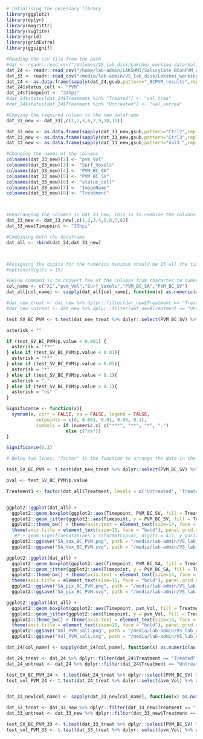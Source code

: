 ```r
# Intialising the necessary library
library(ggplot2)
library(dplyr)
library(magrittr)
library(svglite)
library(grid)
library(gridExtra)
library(ggsignif)
```

```r
#Reading the csv file from the path
#dat <- readr::read_csv("/Volumes/VS_lab_disk/Lakshmi_working_data/Salicylate_BConPVM_analysis/Analysis_PVM_BC/pvm_BC.csv")
dat_24 <- readr::read_csv("/home/lab-admin/LAKSHMI/Salicylate_BConPVM_analysis/Analysis_PVM_BC/pvm_BC.csv")
dat_33 <- readr::read_csv("/media/lab-admin/VS_lab_disk/Lakshmi_working_data/Images_Zstack/Experiment6_images/Analysis_SA_vol/pvm_data.csv")
dat_24 <- as.data.frame(sapply(dat_24,gsub,pattern="_BCPVM_results",replacement=""))
dat_24$status_cell <- "PVM"
dat_24$Timepoint <- "24hpi"
#dat_24$status[dat_24$Treatment %in% "Treated"] <- "sal_trea"
#dat_24$status[dat_24$Treatment %in% "Untreated"] <- "sal_untrea"

#Copying the required column to the new dataframe
dat_33_new <- dat_33[,c(1,2,3,6,7,9,10,11)]

dat_33_new <- as.data.frame(sapply(dat_33_new,gsub,pattern="Ctrl2",replacement="Untreated"))
dat_33_new <- as.data.frame(sapply(dat_33_new,gsub,pattern="Ctrl3",replacement="Untreated"))
dat_33_new <- as.data.frame(sapply(dat_33_new,gsub,pattern="Sal3_",replacement="Treated"))

#Changing the names of the columns
colnames(dat_33_new)[2] <- "pvm_Vol"
colnames(dat_33_new)[3] <- "Surf_Voxels"
colnames(dat_33_new)[4] <- "PVM_BC_SA"
colnames(dat_33_new)[5] <- "PVM_BC_SV"
colnames(dat_33_new)[6] <- "status_cell"
colnames(dat_33_new)[7] <- "ImageName"
colnames(dat_33_new)[8] <- "Treatment"



#Rearranging the columns in dat_33_new; This is to combine the columns from both the dataframe
dat_33_new <- dat_33_new[,c(1,2,3,4,5,8,7,6)]
dat_33_new$Timepoint <- "33hpi"

#Combining both the dataframe
dat_all <- rbind(dat_24,dat_33_new)



#Assigning the digits for the numerics minimum should be 15 all the time.
#options(digits = 15)

#Below command is to convert few of the columns from character to numeric
col_name <- c("X1","pvm_Vol","Surf_Voxels","PVM_BC_SA","PVM_BC_SV")
dat_all[col_name] <- sapply(dat_all[col_name], function(x) as.numeric(as.character(x))) 

#dat_new_treat <- dat_new %>% dplyr::filter(dat_new$Treatment == "Treated")
#dat_new_untreat <- dat_new %>% dplyr::filter(dat_new$Treatment == "Untreated")

```

```r
test_SV_BC_PVM <- t.test(dat_new_treat %>% dplyr::select(PVM_BC_SV) %>% as.matrix(), dat_new_untreat %>% dplyr::select(PVM_BC_SV) %>% as.matrix(), alternative = c("two.sided"), paired = FALSE, var.equal = FALSE, conf.level = 0.95)

asterisk = ""

if (test_SV_BC_PVM$p.value < 0.001) {
  asterisk = "***"
} else if (test_SV_BC_PVM$p.value < 0.01){
  asterisk = "**"
} else if (test_SV_BC_PVM$p.value < 0.05){
  asterisk = "*"
} else if (test_SV_BC_PVM$p.value < 0.1){
  asterisk = "."
} else if (test_SV_BC_PVM$p.value > 0.1){
  asterisk = "ns"
}

Significance <- function(x){
  symnum(x, corr = FALSE, na = FALSE, legend = FALSE,
           cutpoints = c(0, 0.001, 0.01, 0.05, 0.1), 
           symbols = if (numeric.x) c("***", "**", "*", ".")
                      else c("ns"))
}

Significance(0.3)
```


```r
# Below two lines: "factor" is the function to arrange the data in the preferred order in the graph

test_SV_BC_PVM <- t.test(dat_new_treat %>% dplyr::select(PVM_BC_SV) %>% as.matrix(), dat_new_untreat %>% dplyr::select(PVM_BC_SV) %>% as.matrix(), alternative = c("two.sided"), paired = FALSE, var.equal = FALSE, conf.level = 0.95)

pval <- test_SV_BC_PVM$p.value

Treatment1 <- factor(dat_all$Treatment, levels = c('Untreated', 'Treated'), ordered = TRUE)


ggplot2::ggplot(dat_all) +
  ggplot2::geom_boxplot(ggplot2::aes(Timepoint, PVM_BC_SV, fill = Treatment1), outlier.color = NA, alpha = 0.2, width = 0.5, position = position_dodge(width = 0.7), varwidth = F, notch = F) +
  ggplot2::geom_jitter(ggplot2::aes(Timepoint, y = PVM_BC_SV, fill = Treatment1, color = Treatment1), cex = 2.0, alpha = 1.0, position = position_jitterdodge(0.2,0.2,0.7)) + 
  ggplot2::theme_bw() + theme(axis.text = element_text(size=14, face = "bold", colour = "black")) +
  theme(axis.title = element_text(size=15, face = "bold"), panel.grid.major.x = element_blank(), panel.grid.major.y = element_blank(), panel.grid.minor.x = element_blank(), panel.grid.minor.y = element_blank()) + ylab("Surface voxels of BC on PVM") + xlab("Timepoint of infection") +
   #P + geom_signif(annotations = c(formatC(pval, digits = 4)), y_position = c(40), xmin = c(2.0), xmax = c(3.0))
  ggplot2::ggsave("SA_Vox_BC_PVM.png", path = "/media/lab-admin/VS_lab_disk/Lakshmi_working_data/Images_Zstack/Experiment6_images/Analysis_SA_vol/", width = 8, height = 8, units = "in", dpi = 300) +
  ggplot2::ggsave("SA_Vox_BC_PVM.svg", path = "/media/lab-admin/VS_lab_disk/Lakshmi_working_data/Images_Zstack/Experiment6_images/Analysis_SA_vol/", width = 8, height = 8, units = "in", dpi = 300)
```

```r

ggplot2::ggplot(dat_all) +
  ggplot2::geom_boxplot(ggplot2::aes(Timepoint, PVM_BC_SA, fill = Treatment1), outlier.color = NA, alpha = 0.2, width = 0.5, position = position_dodge(width = 0.7), varwidth = F, notch = F) +
  ggplot2::geom_jitter(ggplot2::aes(Timepoint, y = PVM_BC_SA, fill = Treatment1, color = Treatment1), cex = 2.0, alpha = 1.0, position = position_jitterdodge(0.2,0.2,0.7)) + 
  ggplot2::theme_bw() + theme(axis.text = element_text(size=14, face = "bold", colour = "black")) +
  theme(axis.title = element_text(size=15, face = "bold"), panel.grid.major.x = element_blank(), panel.grid.major.y = element_blank(), panel.grid.minor.x = element_blank(), panel.grid.minor.y = element_blank()) + ylab("Surface area (pixels) of BC on PVM") + xlab("Timepoint of infection") +
  ggplot2::ggsave("SA_pix_BC_PVM.png", path = "/media/lab-admin/VS_lab_disk/Lakshmi_working_data/Images_Zstack/Experiment6_images/Analysis_SA_vol/", width = 8, height = 8, units = "in", dpi = 300) +
  ggplot2::ggsave("SA_pix_BC_PVM.svg", path = "/media/lab-admin/VS_lab_disk/Lakshmi_working_data/Images_Zstack/Experiment6_images/Analysis_SA_vol/", width = 8, height = 8, units = "in", dpi = 300)
```

```r

ggplot2::ggplot(dat_all) +
  ggplot2::geom_boxplot(ggplot2::aes(Timepoint, pvm_Vol, fill = Treatment1), outlier.color = NA, alpha = 0.2, width = 0.5, position = position_dodge(width = 0.7), varwidth = F, notch = F) +
  ggplot2::geom_jitter(ggplot2::aes(Timepoint, y = pvm_Vol, fill = Treatment1, color = Treatment1), cex = 2.0, alpha = 1.0, position = position_jitterdodge(0.2,0.2,0.7)) + 
  ggplot2::theme_bw() + theme(axis.text = element_text(size=14, face = "bold", colour = "black")) +
  theme(axis.title = element_text(size=15, face = "bold"), panel.grid.major.x = element_blank(), panel.grid.major.y = element_blank(), panel.grid.minor.x = element_blank(), panel.grid.minor.y = element_blank()) + ylab("Volume of PVM (micron^3)") + xlab("Salicylate treatment") +
  ggplot2::ggsave("Vol_PVM_sali.png", path = "/media/lab-admin/VS_lab_disk/Lakshmi_working_data/Images_Zstack/Experiment6_images/Analysis_SA_vol/", width = 8, height = 8, units = "in", dpi = 300) +
  ggplot2::ggsave("Vol_PVM_sali.svg", path = "/media/lab-admin/VS_lab_disk/Lakshmi_working_data/Images_Zstack/Experiment6_images/Analysis_SA_vol/", width = 8, height = 8, units = "in", dpi = 300)
```

```r

dat_24[col_name] <- sapply(dat_24[col_name], function(x) as.numeric(as.character(x))) 

dat_24_treat <- dat_24 %>% dplyr::filter(dat_24$Treatment == "Treated")
dat_24_untreat <- dat_24 %>% dplyr::filter(dat_24$Treatment == "Untreated")

test_SV_BC_PVM_24 <- t.test(dat_24_treat %>% dplyr::select(PVM_BC_SV) %>% as.matrix(), dat_24_untreat %>% dplyr::select(PVM_BC_SV) %>% as.matrix(), alternative = c("two.sided"), paired = FALSE, var.equal = FALSE, conf.level = 0.95)
test_vol_PVM_24 <- t.test(dat_24_treat %>% dplyr::select(pvm_Vol) %>% as.matrix(), dat_24_untreat %>% dplyr::select(pvm_Vol) %>% as.matrix(), alternative = c("two.sided"), paired = FALSE, var.equal = FALSE, conf.level = 0.95)


dat_33_new[col_name] <- sapply(dat_33_new[col_name], function(x) as.numeric(as.character(x))) 

dat_33_treat <- dat_33_new %>% dplyr::filter(dat_33_new$Treatment == "Treated")
dat_33_untreat <- dat_33_new %>% dplyr::filter(dat_33_new$Treatment == "Untreated")

test_SV_BC_PVM_33 <- t.test(dat_33_treat %>% dplyr::select(PVM_BC_SV) %>% as.matrix(), dat_33_untreat %>% dplyr::select(PVM_BC_SV) %>% as.matrix(), alternative = c("two.sided"), paired = FALSE, var.equal = FALSE, conf.level = 0.95)
test_vol_PVM_33 <- t.test(dat_33_treat %>% dplyr::select(pvm_Vol) %>% as.matrix(), dat_33_untreat %>% dplyr::select(pvm_Vol) %>% as.matrix(), alternative = c("two.sided"), paired = FALSE, var.equal = FALSE, conf.level = 0.95)

```

